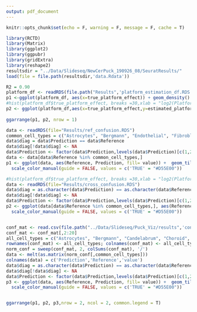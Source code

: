 ```yaml
---
output: pdf_document
---
```


```r
knitr::opts_chunk$set(echo = F, warning = F, message = F, cache = T)
```

```r
library(RCTD)
library(Matrix)
library(ggplot2)
library(ggpubr)
library(gridExtra)
library(reshape2)
resultsdir = "../Data/Slideseq/NewCerPuck_190926_08/SeuratResults/"
load(file = file.path(resultsdir,'data.Rdata'))
```

```r
R2 = 0.90
platform_df <- readRDS(file.path("Results",'platform_estimation_df.RDS'))
p1 <-ggplot(platform_df, aes(x=true_platform_effect)) + geom_density() + theme_classic() + xlab('Log Ratio of Gene Expression by Platform')+ylab('Density of Genes') + scale_x_continuous(breaks = c(-5,0,5), limits = c(-8,5)) + scale_y_continuous(breaks = c(0,.1,.2))
#hist(platform_df$true_platform_effect, breaks =30,xlab = "log2(Platform Effect)", main = "Measured Platform effects between dropviz and 10x")
p2 <- ggplot(platform_df,aes(x=true_platform_effect,y=estimated_platform_effect)) + geom_point(alpha = 0.1, size=0.75) + geom_line(aes(x=true_platform_effect,y=true_platform_effect)) + theme_classic() + xlab('Measured Platform Effect with Known Cell Types') + ylab('Estimated Platform Effect of RCTD with Unknown Cell Types') + theme(axis.text=element_text(size=8),axis.title=element_text(size=9))
  
ggarrange(p1, p2, nrow = 1)
```
```r
data <- readRDS(file="Results/ref_confusion.RDS")
common_cell_types = c("Astrocytes", "Bergmann", "Endothelial", "Fibroblast", "Golgi", "Granule", "MLI1", "MLI2", "Oligodendrocytes", "Polydendrocytes", "Purkinje", "UBCs")
data$diag = data$Prediction == data$Reference
data$diag[!data$diag] <- NA
data$Prediction <- factor(data$Prediction,levels(data$Prediction)[c(1,2,5,7,9,10,14:19,3:4,6,8,11:13)])
data <- data[data$Reference %in% common_cell_types,]
p1 <- ggplot(data, aes(Reference, Prediction, fill= value)) +  geom_tile() +theme_classic() +scale_fill_gradientn(colors = pals::brewer.blues(20)[2:20], limits= c(0,1),name = "Classification Proportion")+ theme(axis.text.x = element_text(angle = 45, hjust = 1)) + xlab('True Cell Type')+ ylab('Predicted Cell Type') + geom_tile(data = data[!is.na(data$diag), ], aes(color = diag), size = 0.7) +
  scale_color_manual(guide = FALSE, values = c('TRUE' = "#D55E00"))

#hist(platform_df$true_platform_effect, breaks =30,xlab = "log2(Platform Effect)", main = "Measured Platform effects between dropviz and 10x")
data <- readRDS(file="Results/cross_confusion.RDS")
data$diag = as.character(data$Prediction) == as.character(data$Reference)
data$diag[!data$diag] <- NA
data$Prediction <- factor(data$Prediction,levels(data$Prediction)[c(1,2,5,7,9,10,14:19,3:4,6,8,11:13)])
p2 <- ggplot(data[data$Reference %in% common_cell_types,], aes(Reference, Prediction, fill= value)) +  geom_tile() +theme_classic() +scale_fill_gradientn(colors = pals::brewer.blues(20)[2:20], limits= c(0,1)) + theme(axis.text.x = element_text(angle = 45, hjust = 1))+ xlab('True Cell Type')+ ylab('Predicted Cell Type')+ geom_tile(data = data[!is.na(data$diag), ], aes(color = diag), size = 0.7) +
  scale_color_manual(guide = FALSE, values = c('TRUE' = "#D55E00"))


conf_mat <- read.csv(file.path("../Data/Slideseq/Puck_Viz/results",'confusion_matrix.csv'))
conf_mat <- conf_mat[,2:20]
all_cell_types = c("Astrocytes", "Bergmann", "Candelabrum", "Choroid", "Endothelial", "Ependymal", "Fibroblast", "Globular","Golgi", "Granule", "Lugaro","Macrophages" ,"Microglia" ,"MLI1", "MLI2", "Oligodendrocytes", "Polydendrocytes", "Purkinje", "UBCs")
rownames(conf_mat) <- all_cell_types; colnames(conf_mat) <- all_cell_types
norm_conf = sweep(conf_mat, 2, colSums(conf_mat), '/')
data <- melt(as.matrix(norm_conf[,common_cell_types]))
colnames(data) = c('Prediction','Reference','value')
data$diag = as.character(data$Prediction) == as.character(data$Reference)
data$diag[!data$diag] <- NA
data$Prediction <- factor(data$Prediction,levels(data$Prediction)[c(1,2,5,7,9,10,14:19,3:4,6,8,11:13)])
p3 <- ggplot(data, aes(Reference, Prediction, fill= value)) +  geom_tile() +theme_classic() +scale_fill_gradientn(colors = pals::brewer.blues(20)[2:20], limits= c(0,1),name = "Classification Proportion")+ theme(axis.text.x = element_text(angle = 45, hjust = 1)) + xlab('True Cell Type')+ ylab('Predicted Cell Type')+ geom_tile(data = data[!is.na(data$diag), ], aes(color = diag), size = 0.7) +
  scale_color_manual(guide = FALSE, values = c('TRUE' = "#D55E00"))


ggarrange(p1, p2, p3,nrow = 2, ncol = 2, common.legend = T)
```
